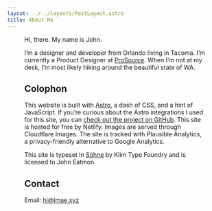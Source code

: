 ```yaml
---
layout: ../../layouts/PostLayout.astro
title: About Me
---
```



<Figure
	image={{
		id: '3549b1c1-c349-4c8a-ae33-b287b8d49300',
		alt: 'A selfie of me on Mt. Rainier. Behind my head, you can see Mt. Adams looming in the distance.',
		variant: 'public',
	}}
	width={1366}
	height={768}
	loading="eager"
	format="avif"
	figClasses="full-bleed"
/>

Hi, there. My name is John.

I’m a designer and developer from Orlando living in Tacoma. I’m currently a Product Designer at [ProSource](https://www.getprosource.com/). When I’m not at my desk, I’m most likely hiking around the beautiful state of WA.

## Colophon

This website is built with [Astro](https://astro.build), a dash of CSS, and a hint of JavaScript. If you’re curious about the Astro integrations I used for this site, you can [check out the project on GitHub](https://github.com/jmaeat/www). This site is hosted for free by Netlify. Images are served through Cloudflare Images. The site is tracked with Plausible Analytics, a privacy-friendly alternative to Google Analytics.

This site is typeset in [Söhne](https://klim.co.nz/retail-fonts/soehne/) by Klim Type Foundry and is licensed to John Eatmon.

## Contact

Email: [hi@jmae.xyz](mailto:hi@jmae.xyz?subject=Hello)
